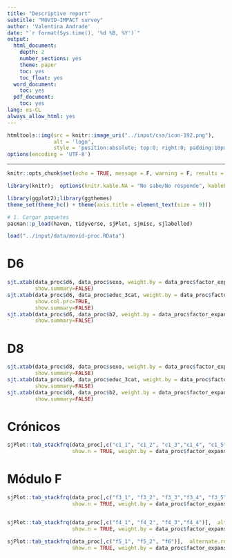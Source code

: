 ```yaml
---
title: "Descriptive report"
subtitle: "MOVID-IMPACT survey"
author: 'Valentina Andrade'
date: "`r format(Sys.time(), '%d %B, %Y')`"
output:
  html_document:
    depth: 2
    number_sections: yes
    theme: paper
    toc: yes
    toc_float: yes
  word_document:
    toc: yes
  pdf_document:
    toc: yes
lang: es-CL
always_allow_html: yes
---
```

```r
htmltools::img(src = knitr::image_uri("../input/css/icon-192.png"), 
               alt = 'logo', 
               style = 'position:absolute; top:0; right:0; padding:10px;')
options(encoding = 'UTF-8')
```

---
```r
knitr::opts_chunk$set(echo = TRUE, message = F, warning = F, results = 'asis')

library(knitr);  options(knitr.kable.NA = "No sabe/No responde", kableExtra.auto_format = FALSE, scipen = 999)

library(ggplot2);library(ggthemes)
theme_set(theme_hc() + theme(axis.title = element_text(size = 9)))
```

```r
# 1. Cargar paquetes
pacman::p_load(haven, tidyverse, sjPlot, sjmisc, sjlabelled)
```

```r
load("../input/data/movid-proc.RData")
```

# D6

```r
sjt.xtab(data_proc$d6, data_proc$sexo, weight.by = data_proc$factor_expansion, encoding = "UTF-8", show.col.prc=TRUE,
         show.summary=FALSE)
sjt.xtab(data_proc$d6, data_proc$educ_3cat, weight.by = data_proc$factor_expansion, encoding = "UTF-8",
         show.col.prc=TRUE,
         show.summary=FALSE)
sjt.xtab(data_proc$d6, data_proc$b2, weight.by = data_proc$factor_expansion, encoding = "UTF-8", show.col.prc=TRUE,
         show.summary=FALSE)

```
 
# D8

```r
sjt.xtab(data_proc$d8, data_proc$sexo, weight.by = data_proc$factor_expansion, encoding = "UTF-8", show.col.prc=TRUE,
         show.summary=FALSE)
sjt.xtab(data_proc$d8, data_proc$educ_3cat, weight.by = data_proc$factor_expansion, encoding = "UTF-8", show.col.prc=TRUE,
         show.summary=FALSE)
sjt.xtab(data_proc$d8, data_proc$b2, weight.by = data_proc$factor_expansion, encoding = "UTF-8", show.col.prc=TRUE,
         show.summary=FALSE)

```


# Crónicos
```r
sjPlot::tab_stackfrq(data_proc[,c("c1_1", "c1_2", "c1_3","c1_4", "c1_5","c1_6", "c1_7", "c1_8", "c1_9", "cronicos")],  alternate.rows = TRUE,
                     show.n = TRUE, weight.by = data_proc$factor_expansion)

```

# Módulo F
```r
sjPlot::tab_stackfrq(data_proc[,c("f3_1", "f3_2", "f3_3","f3_4", "f3_5")],  alternate.rows = TRUE,
                     show.n = TRUE, weight.by = data_proc$factor_expansion)


sjPlot::tab_stackfrq(data_proc[,c("f4_1", "f4_2", "f4_3","f4_4")],  alternate.rows = TRUE,
                     show.n = TRUE, weight.by = data_proc$factor_expansion)

sjPlot::tab_stackfrq(data_proc[,c("f5_1", "f5_2", "f6")],  alternate.rows = TRUE,
                     show.n = TRUE, weight.by = data_proc$factor_expansion)

```

